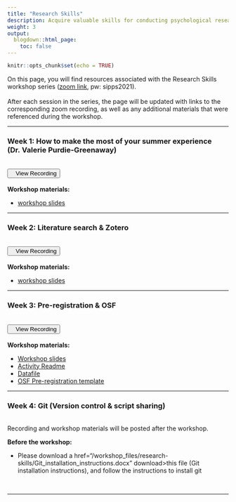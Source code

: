 ```yaml
---
title: "Research Skills"
description: Acquire valuable skills for conducting psychological research, from conducting literature reviews to developing your research question(s) to sharing your results with peers.
weight: 3
output:
  blogdown::html_page:
    toc: false
---
```


```r
knitr::opts_chunk$set(echo = TRUE)
```

On this page, you will find resources associated with the Research Skills workshop series (<a href="https://columbiauniversity.zoom.us/j/96435187274?pwd=bnpTdzN4R0lJaDFheDZzVUtGa2EyUT09" target="_blank">zoom link</a>, pw: sipps2021).
<br><br>
After each session in the series, the page will be updated with links to the corresponding zoom recording, as well as any additional materials that were referenced during the workshop.
<hr>

### Week 1: How to make the most of your summer experience (Dr. Valerie Purdie-Greenaway)
<br>
<div align="center"><a href="https://columbiauniversity.zoom.us/rec/share/7skt4Grewof6qv0WAy0IucdAjTF70dqtkSvOPNhoTDep7Z5uHnxdaxCb-QahT5eL.86kl_7PINQcwqkSJ" target="_blank" style="padding-bottom:10px"><button><i class="fas fa-video"></i>&nbsp;&nbsp;&nbsp;View Recording</button></a></div>
<br>
**Workshop materials:**
<ul>
<li><a href="/workshop_files/research-skills/SummerExp-VGP.pdf" download>workshop slides</a>
</ul>

<hr>

### Week 2: Literature search & Zotero
<br>
<div align="center"><a href="https://columbiauniversity.zoom.us/rec/share/aTzEDzUtrgNRZxjCqkQrGeyrxN8XL1JeqgqpPCPNoEOkcawLyylfdljhI_pZrC-s.P4IjrQT7qkY_4odZ" target="_blank" style="padding-bottom:10px"><button><i class="fas fa-video"></i>&nbsp;&nbsp;&nbsp;View Recording</button></a></div>
<br>
**Workshop materials:**
<ul>
<li><a href="/workshop_files/research-skills/LitSearch-AV.pdf" download>workshop slides</a>
</ul>

<hr>

### Week 3: Pre-registration & OSF
<br>
<div align="center"><a href="https://columbiauniversity.zoom.us/rec/share/yIYyLaOThBrTVL5KojCFXBKhtFTiqTmCVZK5N3WMr_a74WLEgykgENiL0rMAzxTl.mPbhDbcZWc_Wjqx4" target="_blank" style="padding-bottom:10px"><button><i class="fas fa-video"></i>&nbsp;&nbsp;&nbsp;View Recording</button></a></div>
<br>
**Workshop materials:**
<ul>
<li><a href="/workshop_files/research-skills/Prereg_OSF/PreReg_OSF_slides.pdf" download>Workshop slides</a>
<li><a href="/workshop_files/research-skills/Prereg_OSF/readMe_preRegWorkshop.docx" download>Activity Readme</a>
<li><a href="/workshop_files/research-skills/Prereg_OSF/modifedAffect.csv" download>Datafile</a>
<li><a href="/workshop_files/research-skills/Prereg_OSF/OSF_Prereg_Template.docx" download>OSF Pre-registration template</a>
</ul>

<hr>

### Week 4: Git (Version control & script sharing)
<br>
Recording and workshop materials will be posted after the workshop.
<br>

**Before the workshop:**
<ul>
<li> Please download a href="/workshop_files/research-skills/Git_installation_instructions.docx" download>this file (Git installation instructions)</a>, and follow the instructions to install git
</ul>
<br>

<hr>
